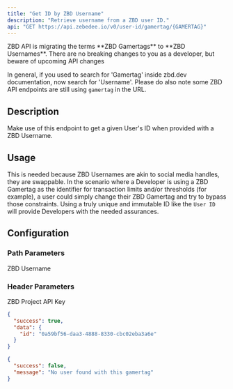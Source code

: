 ```yaml
---
title: "Get ID by ZBD Username"
description: "Retrieve username from a ZBD user ID."
api: "GET https://api.zebedee.io/v0/user-id/gamertag/{GAMERTAG}"
---
```


<Warning>
  ZBD API is migrating the terms **ZBD Gamertags** to **ZBD Usernames**. There are no breaking changes to you as a developer, but beware of upcoming API changes

  In general, if you used to search for 'Gamertag' inside zbd.dev documentation, now search for 'Username'. Please do also note some ZBD API endpoints are still using `gamertag` in the URL.
</Warning>

## Description

Make use of this endpoint to get a given User's ID when provided with a ZBD Username.

## Usage

This is needed because ZBD Usernames are akin to social media handles, they are swappable. In the scenario where a Developer is using a ZBD Gamertag as the identifier for transaction limits and/or thresholds (for example), a user could simply change their ZBD Gamertag and try to bypass those constraints. Using a truly unique and immutable ID like the `User ID` will provide Developers with the needed assurances.

## Configuration

### Path Parameters

<ParamField required path="GAMERTAG" type="string">
  ZBD Username
</ParamField>

### Header Parameters

<ParamField required header="apikey" type="string">
  ZBD Project API Key
</ParamField>

<CodeGroup />

<ResponseExample>

```json 200 Response
{
  "success": true,
  "data": {
    "id": "0a59bf56-daa3-4888-8330-cbc02eba3a6e"
  }
}
```

```json 400 Response
{
  "success": false,
  "message": "No user found with this gamertag"
}
```

</ResponseExample>
